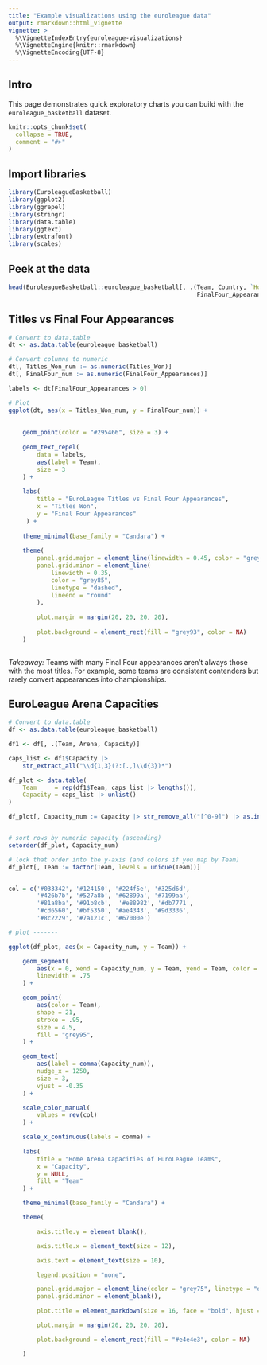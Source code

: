 ```yaml
---
title: "Example visualizations using the euroleague data"
output: rmarkdown::html_vignette
vignette: >
  %\VignetteIndexEntry{euroleague-visualizations}
  %\VignetteEngine{knitr::rmarkdown}
  %\VignetteEncoding{UTF-8}
---
```


## Intro

This page demonstrates quick exploratory charts you can build with the `euroleague_basketball` dataset.

```r
knitr::opts_chunk$set(
  collapse = TRUE,
  comment = "#>"
)
```

## Import libraries

```r
library(EuroleagueBasketball)
library(ggplot2)
library(ggrepel)
library(stringr)
library(data.table)
library(ggtext)
library(extrafont)
library(scales)

```

## Peek at the data

```r

head(EuroleagueBasketball::euroleague_basketball[, .(Team, Country, `Home city`, Arena, Capacity,
                                                     FinalFour_Appearances, Titles_Won)])


```

## Titles vs Final Four Appearances

```r

# Convert to data.table
dt <- as.data.table(euroleague_basketball)

# Convert columns to numeric
dt[, Titles_Won_num := as.numeric(Titles_Won)]
dt[, FinalFour_num := as.numeric(FinalFour_Appearances)]

labels <- dt[FinalFour_Appearances > 0]

# Plot
ggplot(dt, aes(x = Titles_Won_num, y = FinalFour_num)) +
    
    
    geom_point(color = "#295466", size = 3) +
    
    geom_text_repel(
        data = labels,
        aes(label = Team),
        size = 3
    ) +
    
    labs(
        title = "EuroLeague Titles vs Final Four Appearances",
        x = "Titles Won",
        y = "Final Four Appearances"
     ) +
    
    theme_minimal(base_family = "Candara") +
    
    theme(
        panel.grid.major = element_line(linewidth = 0.45, color = "grey85", lineend = "round"),
        panel.grid.minor = element_line(
            linewidth = 0.35, 
            color = "grey85", 
            linetype = "dashed", 
            lineend = "round"
        ),
        
        plot.margin = margin(20, 20, 20, 20),
        
        plot.background = element_rect(fill = "grey93", color = NA)
    )
    


```

*Takeaway:* Teams with many Final Four appearances aren’t always those with the most titles. For example, some teams are consistent contenders but rarely convert appearances into championships.

## EuroLeague Arena Capacities

```r

# Convert to data.table
df <- as.data.table(euroleague_basketball)

df1 <- df[, .(Team, Arena, Capacity)]

caps_list <- df1$Capacity |>
    str_extract_all("\\d{1,3}(?:[.,]\\d{3})*")

df_plot <- data.table(
    Team     = rep(df1$Team, caps_list |> lengths()),
    Capacity = caps_list |> unlist()
)

df_plot[, Capacity_num := Capacity |> str_remove_all("[^0-9]") |> as.integer()]


# sort rows by numeric capacity (ascending)
setorder(df_plot, Capacity_num)

# lock that order into the y-axis (and colors if you map by Team)
df_plot[, Team := factor(Team, levels = unique(Team))]


col = c('#033342', '#124150', '#224f5e', '#325d6d', 
        '#426b7b', '#527a8b', '#62899a', '#7199aa', 
        '#81a8ba', '#91b8cb',  '#e88982', '#db7771', 
        '#cd6560', '#bf5350', '#ae4343', '#9d3336', 
        '#8c2229', '#7a121c', '#67000e')

# plot -------

ggplot(df_plot, aes(x = Capacity_num, y = Team)) +

    geom_segment(
        aes(x = 0, xend = Capacity_num, y = Team, yend = Team, color = Team),
        linewidth = .75
    ) +

    geom_point(
        aes(color = Team),
        shape = 21,
        stroke = .95,
        size = 4.5,
        fill = "grey95",
    ) +

    geom_text(
        aes(label = comma(Capacity_num)),
        nudge_x = 1250,
        size = 3,
        vjust = -0.35
    ) +

    scale_color_manual(
        values = rev(col)
    ) +

    scale_x_continuous(labels = comma) +
    
    labs(
        title = "Home Arena Capacities of EuroLeague Teams",
        x = "Capacity",
        y = NULL,
        fill = "Team"
    ) +

    theme_minimal(base_family = "Candara") +

    theme(

        axis.title.y = element_blank(),

        axis.title.x = element_text(size = 12),

        axis.text = element_text(size = 10),

        legend.position = "none",

        panel.grid.major = element_line(color = "grey75", linetype = "dashed", lineend = "round"),
        panel.grid.minor = element_blank(),

        plot.title = element_markdown(size = 16, face = "bold", hjust = 0.5, margin = margin(t = 2, b = 15)),

        plot.margin = margin(20, 20, 20, 20),

        plot.background = element_rect(fill = "#e4e4e3", color = NA)

    )

```
